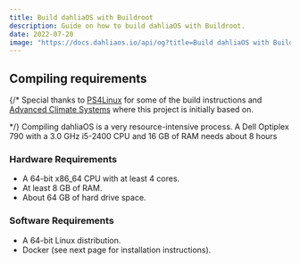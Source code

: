 ```yaml
---
title: Build dahliaOS with Buildroot
description: Guide on how to build dahliaOS with Buildroot.
date: 2022-07-20
image: "https://docs.dahliaos.io/api/og?title=Build dahliaOS with Buildroot&desc=Guide on how to build dahliaOS with Buildroot."
---
```



## Compiling requirements

{/\* <Callout>
Special thanks to [PS4Linux](https://ps4linux.com/build-dahliaos-source/) for
some of the build instructions and [Advanced Climate Systems](https://acs-buildings.com/) where this project is initially based on.

</Callout>
 */}

<Callout type="warning">
  Compiling dahliaOS is a very resource-intensive process. A Dell Optiplex 790
  with a 3.0 GHz i5-2400 CPU and 16 GB of RAM needs about 8 hours
</Callout>

### Hardware Requirements

- A 64-bit x86_64 CPU with at least 4 cores.
- At least 8 GB of RAM.
- About 64 GB of hard drive space.

### Software Requirements

- A 64-bit Linux distribution.
- Docker (see next page for installation instructions).
